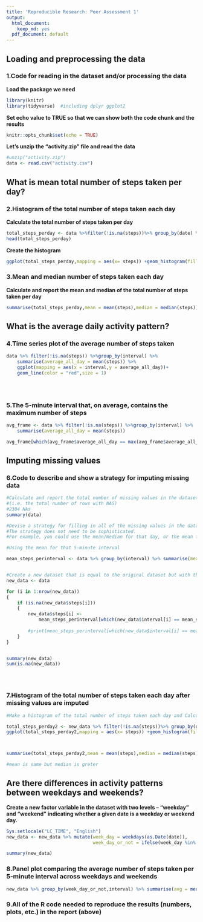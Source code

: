 ```yaml
---
title: 'Reproducible Research: Peer Assessment 1'
output:
  html_document:
    keep_md: yes
  pdf_document: default
---
```



## Loading and preprocessing the data 
### 1.Code for reading in the dataset and/or processing the data
**Load the package we need**
```r
library(knitr)
library(tidyverse)  #including dplyr ggplot2
```


**Set echo value to TRUE so that we can show both the code chunk and the results**
```r
knitr::opts_chunk$set(echo = TRUE)
```  


**Let's unzip the "activity.zip" file and read the data**
```r
#unzip("activity.zip")
data <- read.csv("activity.csv")
```
  




## What is mean total number of steps taken per day?

### 2.Histogram of the total number of steps taken each day
**Calculate the total number of steps taken per day**
```r
total_steps_perday <- data %>%filter(!is.na(steps))%>% group_by(date) %>% summarise_each(sum,steps)
head(total_steps_perday)

```

**Create the histogram**
```r
ggplot(total_steps_perday,mapping = aes(x= steps)) +geom_histogram(fill = "Red",color = "White",bins = 30)

```

### 3.Mean and median number of steps taken each day
**Calculate and report the mean and median of the total number of steps taken per day**
```r
summarise(total_steps_perday,mean = mean(steps),median = median(steps))

```



## What is the average daily activity pattern?
### 4.Time series plot of the average number of steps taken
```r
data %>% filter(!is.na(steps)) %>%group_by(interval) %>% 
    summarise(average_all_day = mean(steps)) %>% 
    ggplot(mapping = aes(x = interval,y = average_all_day))+
    geom_line(color = "red",size = 1)
    
    



```

### 5.The 5-minute interval that, on average, contains the maximum number of steps

```r
avg_frame <- data %>% filter(!is.na(steps)) %>%group_by(interval) %>% 
    summarise(average_all_day = mean(steps)) 

avg_frame[which(avg_frame$average_all_day == max(avg_frame$average_all_day)),]$interval
```

## Imputing missing values

### 6.Code to describe and show a strategy for imputing missing data

```r
#Calculate and report the total number of missing values in the dataset 
#(i.e. the total number of rows with NAS)
#2304 NAs
summary(data)


```

```r
#Devise a strategy for filling in all of the missing values in the dataset. 
#The strategy does not need to be sophisticated.
#For example, you could use the mean/median for that day, or the mean for that 5-minute interval, etc.

#Using the mean for that 5-minute interval

mean_steps_perinterval <- data %>% group_by(interval) %>% summarise(mean_value = mean(steps,na.rm = TRUE))


#Create a new dataset that is equal to the original dataset but with the missing data filled in.
new_data <- data

for (i in 1:nrow(new_data))
{
    if (is.na(new_data$steps[i]))
    {
        new_data$steps[i] <- 
            mean_steps_perinterval[which(new_data$interval[i] == mean_steps_perinterval$interval),]$mean_value
        
        #print(mean_steps_perinterval[which(new_data$interval[i] == mean_steps_perinterval$interval),]$mean_value)
    }
}


summary(new_data)
sum(is.na(new_data))





```

### 7.Histogram of the total number of steps taken each day after missing values are imputed
```r
#Make a histogram of the total number of steps taken each day and Calculate and report the mean and median total number of steps taken per day. Do these values differ from the estimates from the first part of the assignment? What is the impact of imputing missing data on the estimates of the total daily number of steps?

total_steps_perday2 <- new_data %>% filter(!is.na(steps))%>% group_by(date) %>% summarise_each(sum,steps)
ggplot(total_steps_perday2,mapping = aes(x= steps)) +geom_histogram(fill = "Blue",color = "White",bins = 30)




```

```r
summarise(total_steps_perday2,mean = mean(steps),median = median(steps))

#mean is same but median is greter
```


## Are there differences in activity patterns between weekdays and weekends?

**Create a new factor variable in the dataset with two levels – “weekday” and “weekend” indicating whether a given date is a weekday or weekend day.**
```r

Sys.setlocale("LC_TIME", "English")
new_data <- new_data %>% mutate(week_day = weekdays(as.Date(date)),
                                week_day_or_not = ifelse(week_day %in% c("Monday","Tuesday","Wednesday","Thursday","Friday"),"weekday","weekend"))

summary(new_data)

```



### 8.Panel plot comparing the average number of steps taken per 5-minute interval across weekdays and weekends

```r
new_data %>% group_by(week_day_or_not,interval) %>% summarise(avg = mean(steps)) %>% ggplot(mapping = aes(interval,avg)) + geom_line(color = "Red",size = 1) +facet_wrap(~week_day_or_not,nrow = 2,ncol = 1)

```


### 9.All of the R code needed to reproduce the results (numbers, plots, etc.) in the report (above)

